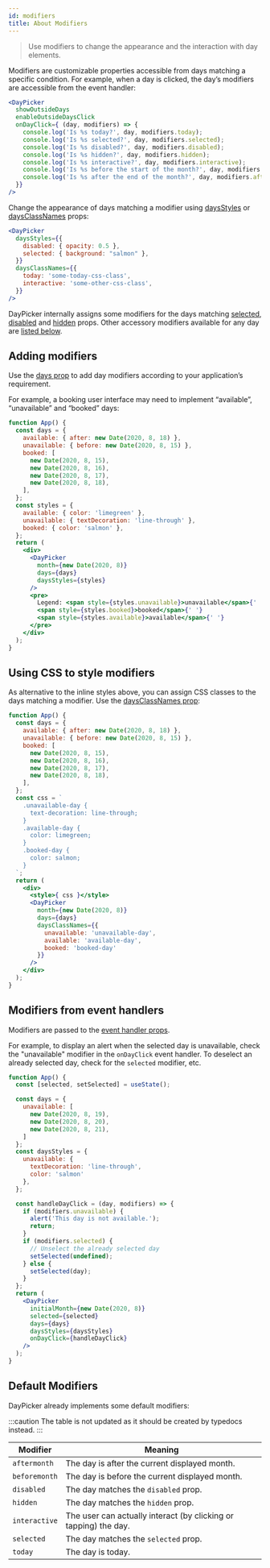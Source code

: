 ```yaml
---
id: modifiers
title: About Modifiers
---
```


> Use modifiers to change the appearance and the interaction with day elements.

Modifiers are customizable properties accessible from days matching a specific
condition. For example, when a day is clicked, the day’s modifiers are
accessible from the event handler:

```jsx preview
<DayPicker
  showOutsideDays
  enableOutsideDaysClick
  onDayClick={ (day, modifiers) => {
    console.log('Is %s today?', day, modifiers.today);
    console.log('Is %s selected?', day, modifiers.selected);
    console.log('Is %s disabled?', day, modifiers.disabled);
    console.log('Is %s hidden?', day, modifiers.hidden);
    console.log('Is %s interactive?', day, modifiers.interactive);
    console.log('Is %s before the start of the month?', day, modifiers.beforemonth);
    console.log('Is %s after the end of the month?', day, modifiers.aftermonth);
  }}
/>
```

Change the appearance of days matching a modifier using
[daysStyles](./reference/props.mdx#daysstyles) or
[daysClassNames](./reference/props.mdx#daysclassnames) props:

```jsx
<DayPicker
  daysStyles={{
    disabled: { opacity: 0.5 },
    selected: { background: "salmon" },
  }}
  daysClassNames={{
    today: 'some-today-css-class',
    interactive: 'some-other-css-class',
  }}
/>
```

DayPicker internally assigns some modifiers for the days matching
[selected](./reference/props.mdx#selected),
[disabled](./reference/props.mdx#disabled) and
[hidden](./reference/props.mdx#disabled) props. Other accessory modifiers
available for any day are [listed below](#default-modifiers).

## Adding modifiers

Use the [days prop](./reference/props.mdx#days) to add day modifiers according
to your application’s requirement.

For example, a booking user interface may need to implement “available”,
“unavailable” and “booked” days:

```jsx preview
function App() {
  const days = {
    available: { after: new Date(2020, 8, 18) },
    unavailable: { before: new Date(2020, 8, 15) },
    booked: [
      new Date(2020, 8, 15),
      new Date(2020, 8, 16),
      new Date(2020, 8, 17),
      new Date(2020, 8, 18),
    ],
  };
  const styles = {
    available: { color: 'limegreen' },
    unavailable: { textDecoration: 'line-through' },
    booked: { color: 'salmon' },
  };
  return (
    <div>
      <DayPicker
        month={new Date(2020, 8)}
        days={days}
        daysStyles={styles}
      />
      <pre>
        Legend: <span style={styles.unavailable}>unavailable</span>{' '}
        <span style={styles.booked}>booked</span>{' '}
        <span style={styles.available}>available</span>{' '}
      </pre>
    </div>
  );
}
```

## Using CSS to style modifiers

As alternative to the inline styles above, you can assign CSS classes to the
days matching a modifier. Use the
[daysClassNames prop](./reference/props.mdx#daysClassNames):

```jsx preview
function App() {
  const days = {
    available: { after: new Date(2020, 8, 18) },
    unavailable: { before: new Date(2020, 8, 15) },
    booked: [
      new Date(2020, 8, 15),
      new Date(2020, 8, 16),
      new Date(2020, 8, 17),
      new Date(2020, 8, 18),
    ],
  };
  const css = `
    .unavailable-day {
      text-decoration: line-through;
    }
    .available-day {
      color: limegreen;
    }
    .booked-day {
      color: salmon;
    }
  `;
  return (
    <div>
      <style>{ css }</style>
      <DayPicker
        month={new Date(2020, 8)}
        days={days}
        daysClassNames={{
          unavailable: 'unavailable-day',
          available: 'available-day',
          booked: 'booked-day'
        }}
      />
    </div>
  );
}
```

## Modifiers from event handlers

Modifiers are passed to the [event handler
props](./reference/props.mdx#event-handlers).

For example, to display an alert when the selected day is unavailable, check the
"unavailable" modifier in the `onDayClick` event handler. To deselect an already
selected day, check for the `selected` modifier, etc.

```jsx preview
function App() {
  const [selected, setSelected] = useState();

  const days = {
    unavailable: [
      new Date(2020, 8, 19),
      new Date(2020, 8, 20),
      new Date(2020, 8, 21),
    ]
  };
  const daysStyles = {
    unavailable: {
      textDecoration: 'line-through',
      color: 'salmon'
    },
  };

  const handleDayClick = (day, modifiers) => {
    if (modifiers.unavailable) {
      alert('This day is not available.');
      return;
    }
    if (modifiers.selected) {
      // Unselect the already selected day
      setSelected(undefined);
    } else {
      setSelected(day);
    }
  };
  return (
    <DayPicker
      initialMonth={new Date(2020, 8)}
      selected={selected}
      days={days}
      daysStyles={daysStyles}
      onDayClick={handleDayClick}
    />
  );
}
```

## Default Modifiers

DayPicker already implements some default modifiers:

:::caution
The table is not updated as it should be created by typedocs instead.
:::

| Modifier      | Meaning                                                          |
| ------------- | ---------------------------------------------------------------- |
| `aftermonth`  | The day is after the current displayed month.                    |
| `beforemonth` | The day is before the current displayed month.                   |
| `disabled`    | The day matches the `disabled` prop.                             |
| `hidden`      | The day matches the `hidden` prop.                               |
| `interactive` | The user can actually interact (by clicking or tapping) the day. |
| `selected`    | The day matches the `selected` prop.                             |
| `today`       | The day is today.                                                |
